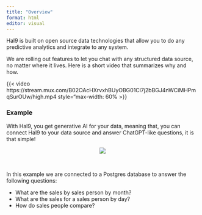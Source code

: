 ---
title: "Overview"
format: html
editor: visual
---

Hal9 is built on open source data technologies that allow you to do any predictive analytics and integrate to any system.

We are rolling out features to let you chat with any structured data source, no matter where it lives. Here is a short video that summarizes why and how.

{{< video https://stream.mux.com/B02OAcHXrvxhBUyOBG01Cl7j2bBGJ4nWCiMHPmqSurOUw/high.mp4 style="max-width: 60% >}}
<br>

### Example 

With Hal9, you get generative AI for your data, meaning that, you can connect Hal9 to your data source and answer ChatGPT-like questions, it is that simple!

<center><img src="Images/getting_started.gif" style="max-width: 70%"/></center>
<br>

In this example we are connected to a Postgres database to answer the following questions:

* What are the sales by sales person by month?
* What are the sales for a sales person by day?
* How do sales people compare?
